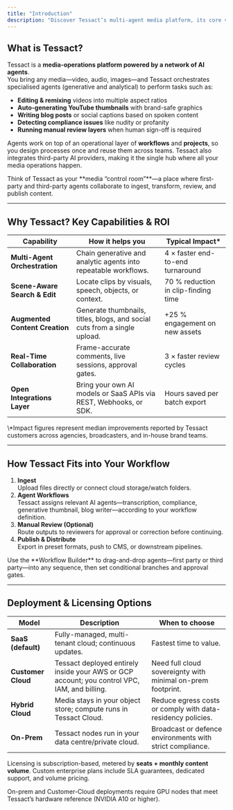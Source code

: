 ```yaml
---
title: "Introduction"
description: "Discover Tessact’s multi-agent media platform, its core value drivers, and the deployment models that let you run workflows and AI agents at any scale."
---
```


## What is Tessact?

Tessact is a **media-operations platform powered by a network of AI agents**.\
You bring any media—video, audio, images—and Tessact orchestrates specialised agents (generative and analytical) to perform tasks such as:

- **Editing & remixing** videos into multiple aspect ratios
- **Auto-generating YouTube thumbnails** with brand-safe graphics
- **Writing blog posts** or social captions based on spoken content
- **Detecting compliance issues** like nudity or profanity
- **Running manual review layers** when human sign-off is required

Agents work on top of an operational layer of **workflows** and **projects**, so you design processes once and reuse them across teams. Tessact also integrates third-party AI providers, making it the single hub where all your media operations happen.

<Info>
  Think of Tessact as your **media “control room”**—a place where first-party and third-party agents collaborate to ingest, transform, review, and publish content.
</Info>

---

## Why Tessact? Key Capabilities & ROI

| Capability                     | How it helps you                                                          | Typical Impact\*                    |
| ------------------------------ | ------------------------------------------------------------------------- | ----------------------------------- |
| **Multi-Agent Orchestration**  | Chain generative and analytic agents into repeatable workflows.           | 4 × faster end-to-end turnaround    |
| **Scene-Aware Search & Edit**  | Locate clips by visuals, speech, objects, or context.                     | 70 % reduction in clip-finding time |
| **Augmented Content Creation** | Generate thumbnails, titles, blogs, and social cuts from a single upload. | \+25 % engagement on new assets     |
| **Real-Time Collaboration**    | Frame-accurate comments, live sessions, approval gates.                   | 3 × faster review cycles            |
| **Open Integrations Layer**    | Bring your own AI models or SaaS APIs via REST, Webhooks, or SDK.         | Hours saved per batch export        |

<Note>
  \*Impact figures represent median improvements reported by Tessact customers across agencies, broadcasters, and in-house brand teams.
</Note>

---

## How Tessact Fits into Your Workflow

1. **Ingest**\
   Upload files directly or connect cloud storage/watch folders.
2. **Agent Workflows**\
   Tessact assigns relevant AI agents—transcription, compliance, generative thumbnail, blog writer—according to your workflow definition.
3. **Manual Review (Optional)**\
   Route outputs to reviewers for approval or correction before continuing.
4. **Publish & Distribute**\
   Export in preset formats, push to CMS, or downstream pipelines.

<Tip>
  Use the **Workflow Builder** to drag-and-drop agents—first party or third party—into any sequence, then set conditional branches and approval gates.
</Tip>

---

## Deployment & Licensing Options

| Model              | Description                                                                                  | When to choose                                              |
| ------------------ | -------------------------------------------------------------------------------------------- | ----------------------------------------------------------- |
| **SaaS (default)** | Fully-managed, multi-tenant cloud; continuous updates.                                       | Fastest time to value.                                      |
| **Customer Cloud** | Tessact deployed entirely inside your AWS or GCP account; you control VPC, IAM, and billing. | Need full cloud sovereignty with minimal on-prem footprint. |
| **Hybrid Cloud**   | Media stays in your object store; compute runs in Tessact Cloud.                             | Reduce egress costs or comply with data-residency policies. |
| **On-Prem**        | Tessact nodes run in your data centre/private cloud.                                         | Broadcast or defence environments with strict compliance.   |

Licensing is subscription-based, metered by **seats \+ monthly content volume**. Custom enterprise plans include SLA guarantees, dedicated support, and volume pricing.

<Warning>
  On-prem and Customer-Cloud deployments require GPU nodes that meet Tessact’s hardware reference (NVIDIA A10 or higher).
</Warning>
